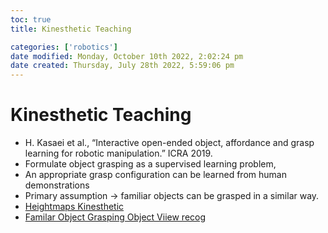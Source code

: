 ```yaml
---
toc: true
title: Kinesthetic Teaching

categories: ['robotics']
date modified: Monday, October 10th 2022, 2:02:24 pm
date created: Thursday, July 28th 2022, 5:59:06 pm
---
```


# Kinesthetic Teaching
- H. Kasaei et al., “Interactive open-ended object, affordance and grasp learning for robotic manipulation.” ICRA 2019.
- Formulate object grasping as a supervised learning problem,  
- An appropriate grasp configuration can be learned from human demonstrations
- Primary assumption -> familiar objects can be grasped in a similar way.
- [Heightmaps Kinesthetic](Heightmaps%20Kinesthetic.qmd)
- [Familar Object Grasping Object Viiew recog](Familar%20Object%20Grasping%20Object%20Viiew%20recog.qmd)



